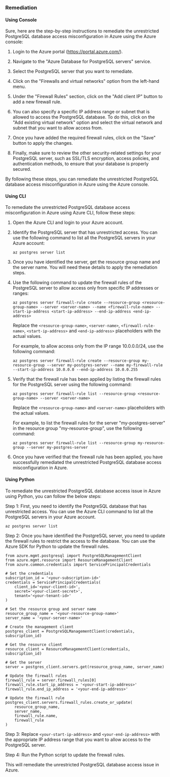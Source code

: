 ### Remediation

#### Using Console

Sure, here are the step-by-step instructions to remediate the unrestricted PostgreSQL database access misconfiguration in Azure using the Azure console:

1. Login to the Azure portal (https://portal.azure.com/).

2. Navigate to the "Azure Database for PostgreSQL servers" service.

3. Select the PostgreSQL server that you want to remediate.

4. Click on the "Firewalls and virtual networks" option from the left-hand menu.

5. Under the "Firewall Rules" section, click on the "Add client IP" button to add a new firewall rule.

6. You can also specify a specific IP address range or subnet that is allowed to access the PostgreSQL database. To do this, click on the "Add existing virtual network" option and select the virtual network and subnet that you want to allow access from.

7. Once you have added the required firewall rules, click on the "Save" button to apply the changes.

8. Finally, make sure to review the other security-related settings for your PostgreSQL server, such as SSL/TLS encryption, access policies, and authentication methods, to ensure that your database is properly secured.

By following these steps, you can remediate the unrestricted PostgreSQL database access misconfiguration in Azure using the Azure console.

#### Using CLI

To remediate the unrestricted PostgreSQL database access misconfiguration in Azure using Azure CLI, follow these steps:

1. Open the Azure CLI and login to your Azure account.

2. Identify the PostgreSQL server that has unrestricted access. You can use the following command to list all the PostgreSQL servers in your Azure account:

   ```
   az postgres server list
   ```

3. Once you have identified the server, get the resource group name and the server name. You will need these details to apply the remediation steps.

4. Use the following command to update the firewall rules of the PostgreSQL server to allow access only from specific IP addresses or ranges:

   ```
   az postgres server firewall-rule create --resource-group <resource-group-name> --server <server-name> --name <firewall-rule-name> --start-ip-address <start-ip-address> --end-ip-address <end-ip-address>
   ```

   Replace the `<resource-group-name>`, `<server-name>`, `<firewall-rule-name>`, `<start-ip-address>` and `<end-ip-address>` placeholders with the actual values.

   For example, to allow access only from the IP range 10.0.0.0/24, use the following command:

   ```
   az postgres server firewall-rule create --resource-group my-resource-group --server my-postgres-server --name my-firewall-rule --start-ip-address 10.0.0.0 --end-ip-address 10.0.0.255
   ```

5. Verify that the firewall rule has been applied by listing the firewall rules for the PostgreSQL server using the following command:

   ```
   az postgres server firewall-rule list --resource-group <resource-group-name> --server <server-name>
   ```

   Replace the `<resource-group-name>` and `<server-name>` placeholders with the actual values.

   For example, to list the firewall rules for the server "my-postgres-server" in the resource group "my-resource-group", use the following command:

   ```
   az postgres server firewall-rule list --resource-group my-resource-group --server my-postgres-server
   ```

6. Once you have verified that the firewall rule has been applied, you have successfully remediated the unrestricted PostgreSQL database access misconfiguration in Azure.

#### Using Python

To remediate the unrestricted PostgreSQL database access issue in Azure using Python, you can follow the below steps:

Step 1: First, you need to identify the PostgreSQL database that has unrestricted access. You can use the Azure CLI command to list all the PostgreSQL servers in your Azure account.

```
az postgres server list
```

Step 2: Once you have identified the PostgreSQL server, you need to update the firewall rules to restrict the access to the database. You can use the Azure SDK for Python to update the firewall rules. 

```
from azure.mgmt.postgresql import PostgreSQLManagementClient
from azure.mgmt.resource import ResourceManagementClient
from azure.common.credentials import ServicePrincipalCredentials

# Set the credentials
subscription_id = '<your-subscription-id>'
credentials = ServicePrincipalCredentials(
    client_id='<your-client-id>',
    secret='<your-client-secret>',
    tenant='<your-tenant-id>'
)

# Set the resource group and server name
resource_group_name = '<your-resource-group-name>'
server_name = '<your-server-name>'

# Create the management client
postgres_client = PostgreSQLManagementClient(credentials, subscription_id)

# Get the resource client
resource_client = ResourceManagementClient(credentials, subscription_id)

# Get the server
server = postgres_client.servers.get(resource_group_name, server_name)

# Update the firewall rules
firewall_rule = server.firewall_rules[0]
firewall_rule.start_ip_address = '<your-start-ip-address>'
firewall_rule.end_ip_address = '<your-end-ip-address>'

# Update the firewall rule
postgres_client.servers.firewall_rules.create_or_update(
    resource_group_name,
    server_name,
    firewall_rule.name,
    firewall_rule
)
```

Step 3: Replace `<your-start-ip-address>` and `<your-end-ip-address>` with the appropriate IP address range that you want to allow access to the PostgreSQL server. 

Step 4: Run the Python script to update the firewall rules. 

This will remediate the unrestricted PostgreSQL database access issue in Azure.


